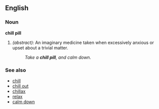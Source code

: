 ==English==

===Noun===
'''chill pill'''
# ''(abstract):'' An imaginary medicine taken when excessively anxious or upset about a trivial matter.
#:''Take a '''chill pill''', and calm down.''

===See also===
*[[chill]]
*[[chill out]]
*[[chillax]]
*[[relax]]
*[[calm down]]